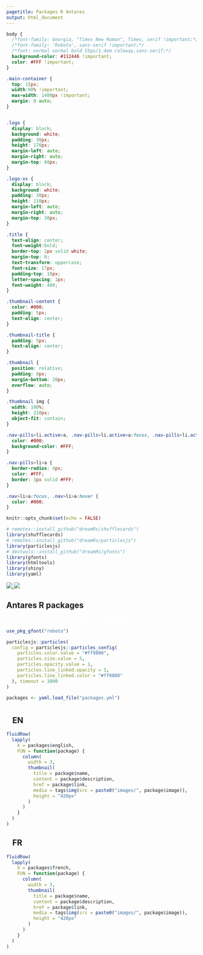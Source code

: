```yaml
---
pagetitle: Packages R Antares
output: html_document
---
```



```css
body {
  /*font-family: Georgia, "Times New Roman", Times, serif !important;*/
  /*font-family: 'Roboto', sans-serif !important;*/
  /*font: normal normal bold 55px/1.4em raleway,sans-serif;*/
  background-color: #112446 !important;
  color: #FFF !important;
}

.main-container {
  top: 15px;
  width:90% !important;
  max-width: 1400px !important;
  margin: 0 auto;
}


.logo {
  display: block;
  background: white;
  padding: 30px;
  height: 170px;
  margin-left: auto;
  margin-right: auto;
  margin-top: 60px;
}

.logo-xs {
  display: block;
  background: white;
  padding: 30px;
  height: 110px;
  margin-left: auto;
  margin-right: auto;
  margin-top: 30px;
}

.title {
  text-align: center;
  font-weight:bold;
  border-top: 2px solid white;
  margin-top: 0;
  text-transform: uppercase;
  font-size: 17px;
  padding-top: 10px;
  letter-spacing: 1px;
  font-weight: 400;
}

.thumbnail-content {
  color: #000;
  padding: 5px;
  text-align: center;
}

.thumbnail-title {
  padding: 5px;
  text-align: center;
}

.thumbnail {
  position: relative;
  padding: 0px;
  margin-bottom: 20px;
  overflow: auto;
}

.thumbnail img {
  width: 100%;
  height: 210px;
  object-fit: contain;
}

.nav-pills>li.active>a, .nav-pills>li.active>a:focus, .nav-pills>li.active>a:hover {
  color: #000;
  background-color: #FFF;
}

.nav-pills>li>a {
  border-radius: 4px;
  color: #FFF;
  border: 1px solid #FFF;
}

.nav>li>a:focus, .nav>li>a:hover {
  color: #000;
}

```



```r
knitr::opts_chunk$set(echo = FALSE)

# remotes::install_github("dreamRs/shufflecards")
library(shufflecards)
# remotes::install_github("dreamRs/particlesjs")
library(particlesjs)
# devtools::install_github("dreamRs/gfonts")
library(gfonts)
library(htmltools)
library(shiny)
library(yaml)
```


<a href="https://antares-simulator.org/" target = "_blank">
<img src="images/antares-logo.png" class="logo hidden-xs"></img>
<img src="images/antares-logo.png" class="logo-xs visible-xs-block"></img>
</a>
<h2 class="title">Antares R packages</h2>
<p style="text-align: center;">
<a href="https://rte-antares-rpackage.github.io/rPackagesRte/dashboard.html" style="color: #FFF;">
See activity dashboard
</a>
</p>


```r
use_pkg_gfont("roboto")
```


```r
particlesjs::particles(
  config = particlesjs::particles_config(
    particles.color.value = "#ff9800",
    particles.size.value = 5,
    particles.opacity.value = 1,
    particles.line_linked.opacity = 1,
    particles.line_linked.color = "#ff9800"
  ), timeout = 1000
)
```




```r
packages <- yaml.load_file("packages.yml")
```


# {.tabset .tabset-fade .tabset-pills}

## <span> <img src="assets/flags/gb.svg" width="16" height="12" style="vertical-align: 0px;"/>EN</span>

```r
fluidRow(
  lapply(
    X = packages$english,
    FUN = function(package) {
      column(
        width = 3,
        thumbnail(
          title = package$name, 
          content = package$description, 
          href = package$link,
          media = tags$img(src = paste0("images/", package$image)), 
          height = "420px"
        )
      )
    }
  )
)
```


## <span> <img src="assets/flags/fr.svg" width="16" height="12" style="vertical-align: 0px;"/>FR</span>

```r
fluidRow(
  lapply(
    X = packages$french,
    FUN = function(package) {
      column(
        width = 3,
        thumbnail(
          title = package$name, 
          content = package$description, 
          href = package$link,
          media = tags$img(src = paste0("images/", package$image)), 
          height = "420px"
        )
      )
    }
  )
)
```



